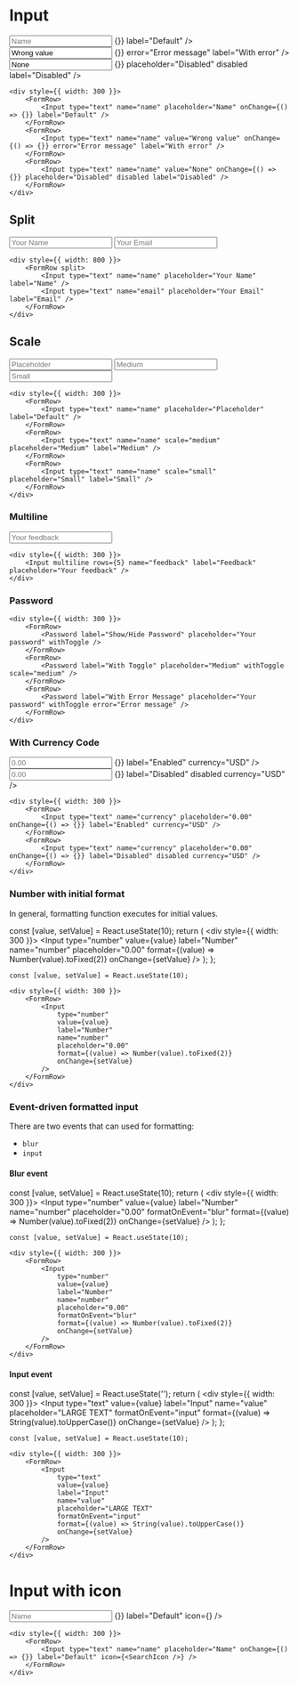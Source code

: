 
# Input

<div style={{ width: 300 }}>
    <FormRow>
        <Input type="text" name="name" placeholder="Name" onChange={() => {}} label="Default" />
    </FormRow>
    <FormRow>
        <Input type="text" name="name" value="Wrong value" onChange={() => {}} error="Error message" label="With error" />
    </FormRow>
    <FormRow>
        <Input type="text" name="name" value="None" onChange={() => {}} placeholder="Disabled" disabled label="Disabled" />
    </FormRow>
</div>

```
<div style={{ width: 300 }}>
    <FormRow>
        <Input type="text" name="name" placeholder="Name" onChange={() => {}} label="Default" />
    </FormRow>
    <FormRow>
        <Input type="text" name="name" value="Wrong value" onChange={() => {}} error="Error message" label="With error" />
    </FormRow>
    <FormRow>
        <Input type="text" name="name" value="None" onChange={() => {}} placeholder="Disabled" disabled label="Disabled" />
    </FormRow>
</div>
```

## Split

<div style={{ width: 800 }}>
    <FormRow split>
        <Input type="text" name="name" placeholder="Your Name" label="Name" />
        <Input type="text" name="email" placeholder="Your Email" label="Email" />
    </FormRow>
</div>

```
<div style={{ width: 800 }}>
    <FormRow split>
        <Input type="text" name="name" placeholder="Your Name" label="Name" />
        <Input type="text" name="email" placeholder="Your Email" label="Email" />
    </FormRow>
</div>
```

## Scale

<div style={{ width: 300 }}>
    <FormRow>
        <Input type="text" name="name" placeholder="Placeholder" label="Default" />
    </FormRow>
    <FormRow>
        <Input type="text" name="name" scale="medium" placeholder="Medium" label="Medium" />
    </FormRow>
    <FormRow>
        <Input type="text" name="name" scale="small" placeholder="Small" label="Small" />
    </FormRow>
</div>

```
<div style={{ width: 300 }}>
    <FormRow>
        <Input type="text" name="name" placeholder="Placeholder" label="Default" />
    </FormRow>
    <FormRow>
        <Input type="text" name="name" scale="medium" placeholder="Medium" label="Medium" />
    </FormRow>
    <FormRow>
        <Input type="text" name="name" scale="small" placeholder="Small" label="Small" />
    </FormRow>
</div>
```

### Multiline

<div style={{ width: 300 }}>
    <Input multiline rows={5} name="feedback" label="Feedback" placeholder="Your feedback" />
</div>

```
<div style={{ width: 300 }}>
    <Input multiline rows={5} name="feedback" label="Feedback" placeholder="Your feedback" />
</div>
```

### Password

<div style={{ width: 300 }}>
    <FormRow>
        <Password label="Show/Hide Password" placeholder="Your password" withToggle />
    </FormRow>
    <FormRow>
        <Password label="Medium" placeholder="Your password" withToggle scale="medium" />
    </FormRow>
    <FormRow>
        <Password label="With Error Message" placeholder="Your password" withToggle error="Error message" />
    </FormRow>
</div>

```
<div style={{ width: 300 }}>
    <FormRow>
        <Password label="Show/Hide Password" placeholder="Your password" withToggle />
    </FormRow>
    <FormRow>
        <Password label="With Toggle" placeholder="Medium" withToggle scale="medium" />
    </FormRow>
    <FormRow>
        <Password label="With Error Message" placeholder="Your password" withToggle error="Error message" />
    </FormRow>
</div>
```

### With Currency Code

<div style={{ width: 300 }}>
    <FormRow>
        <Input type="text" name="currency" placeholder="0.00" onChange={() => {}} label="Enabled" currency="USD" />
    </FormRow>
    <FormRow>
        <Input type="text" name="currency" placeholder="0.00" onChange={() => {}} label="Disabled" disabled currency="USD" />
    </FormRow>
</div>

```
<div style={{ width: 300 }}>
    <FormRow>
        <Input type="text" name="currency" placeholder="0.00" onChange={() => {}} label="Enabled" currency="USD" />
    </FormRow>
    <FormRow>
        <Input type="text" name="currency" placeholder="0.00" onChange={() => {}} label="Disabled" disabled currency="USD" />
    </FormRow>
</div>
```

### Number with initial format

In general, formatting function executes for initial values.

  const [value, setValue] = React.useState(10);
  return (
    <div style={{ width: 300 }}>
        <FormRow>
            <Input 
                type="number"
                value={value}
                label="Number"
                name="number"
                placeholder="0.00"
                format={(value) => Number(value).toFixed(2)}
                onChange={setValue}
            />
        </FormRow>
    </div>
  );
};

<InputWithInitialFormat />

```
const [value, setValue] = React.useState(10);

<div style={{ width: 300 }}>
    <FormRow>
        <Input 
            type="number"
            value={value}
            label="Number"
            name="number"
            placeholder="0.00"
            format={(value) => Number(value).toFixed(2)}
            onChange={setValue}
        />
    </FormRow>
</div>
```

### Event-driven formatted input

There are two events that can used for formatting:
- `blur`
- `input`

#### Blur event 

  const [value, setValue] = React.useState(10);
  return (
    <div style={{ width: 300 }}>
        <FormRow>
            <Input 
                type="number"
                value={value}
                label="Number"
                name="number"
                placeholder="0.00"
                formatOnEvent="blur"
                format={(value) => Number(value).toFixed(2)}
                onChange={setValue}
            />
        </FormRow>
    </div>
  );
};

<InputWithBlurFormat />

```
const [value, setValue] = React.useState(10);

<div style={{ width: 300 }}>
    <FormRow>
        <Input 
            type="number"
            value={value}
            label="Number"
            name="number"
            placeholder="0.00"
            formatOnEvent="blur"
            format={(value) => Number(value).toFixed(2)}
            onChange={setValue}
        />
    </FormRow>
</div>
```

#### Input event 

  const [value, setValue] = React.useState('');
  return (
    <div style={{ width: 300 }}>
        <FormRow>
            <Input 
                type="text"
                value={value}
                label="Input"
                name="value"
                placeholder="LARGE TEXT"
                formatOnEvent="input"
                format={(value) => String(value).toUpperCase()}
                onChange={setValue}
            />
        </FormRow>
    </div>
  );
};

<InputWithChangeFormat />

```
const [value, setValue] = React.useState(10);

<div style={{ width: 300 }}>
    <FormRow>
        <Input 
            type="text"
            value={value}
            label="Input"
            name="value"
            placeholder="LARGE TEXT"
            formatOnEvent="input"
            format={(value) => String(value).toUpperCase()}
            onChange={setValue}
        />
    </FormRow>
</div>
```

# Input with icon

<div style={{ width: 300 }}>
    <FormRow>
        <Input type="text" name="name" placeholder="Name" onChange={() => {}} label="Default" icon={<SearchIcon />} />
    </FormRow>
</div>

```
<div style={{ width: 300 }}>
    <FormRow>
        <Input type="text" name="name" placeholder="Name" onChange={() => {}} label="Default" icon={<SearchIcon />} />
    </FormRow>
</div>
```

